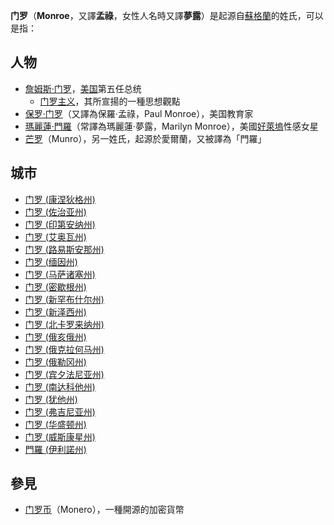 '''门罗'''（'''Monroe'''，又譯'''孟祿'''，女性人名時又譯'''夢露'''）是起源自[[蘇格蘭|蘇格蘭]]的姓氏，可以是指：

==人物==
*[[詹姆斯·门罗|詹姆斯·门罗]]，[[美国|美国]]第五任总统
**[[门罗主义|门罗主义]]，其所宣揚的一種思想觀點
*[[保罗·孟禄|保罗·门罗]]（又譯為保羅·孟祿，Paul Monroe），美国教育家
*[[瑪麗蓮·門羅|瑪麗蓮·門羅]]（常譯為瑪麗蓮·夢露，Marilyn Monroe），美國[[好萊塢|好萊塢]]性感女星
*[[芒罗|芒罗]]（Munro），另一姓氏，起源於愛爾蘭，又被譯為「門羅」

==城市==
*[[门罗_(康涅狄格州)|门罗 (康涅狄格州)]]
*[[门罗_(佐治亚州)|门罗 (佐治亚州)]]
*[[门罗_(印第安纳州)|门罗 (印第安纳州)]]
*[[门罗_(艾奥瓦州)|门罗 (艾奥瓦州)]]
*[[门罗_(路易斯安那州)|门罗 (路易斯安那州)]]
*[[门罗_(缅因州)|门罗 (缅因州)]]
*[[门罗_(马萨诸塞州)|门罗 (马萨诸塞州)]]
*[[门罗_(密歇根州)|门罗 (密歇根州)]]
*[[门罗_(新罕布什尔州)|门罗 (新罕布什尔州)]]
*[[门罗_(新泽西州)|门罗 (新泽西州)]]
*[[门罗_(北卡罗来纳州)|门罗 (北卡罗来纳州)]]
*[[门罗_(俄亥俄州)|门罗 (俄亥俄州)]]
*[[门罗_(俄克拉何马州)|门罗 (俄克拉何马州)]]
*[[门罗_(俄勒冈州)|门罗 (俄勒冈州)]]
*[[门罗_(宾夕法尼亚州)|门罗 (宾夕法尼亚州)]]
*[[门罗_(南达科他州)|门罗 (南达科他州)]]
*[[门罗_(犹他州)|门罗 (犹他州)]]
*[[门罗_(弗吉尼亚州)|门罗 (弗吉尼亚州)]]
*[[门罗_(华盛顿州)|门罗 (华盛顿州)]]
*[[门罗_(威斯康星州)|门罗 (威斯康星州)]]
*[[門羅_(伊利諾州)|門羅 (伊利諾州)]]

== 參見 ==
* [[门罗币|门罗币]]（Monero），一種開源的加密貨幣

{{disambig|M|Cat=二字译名消歧义}}